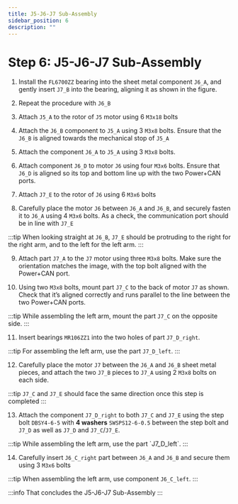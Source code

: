 ```yaml
---
title: J5-J6-J7 Sub-Assembly
sidebar_position: 6
description: ""
---
```



# Step 6: J5-J6-J7 Sub-Assembly

1. Install the `FL6700ZZ` bearing into the sheet metal component `J6_A`, and gently insert `J7_B` into the bearing, aligning it as shown in the figure.
<AssemblyGuideImage src="j5-j6-j7/prep-step1.png" alt="prep step1" width="20%" />

2. Repeat the procedure with `J6_B`
<AssemblyGuideImage src="j5-j6-j7/prep-step2.png" alt="prep step2" width="20%" />

3. Attach `J5_A` to the rotor of `J5` motor using 6 `M3x18` bolts
<AssemblyGuideImage src="j5-j6-j7/step1.png" alt="step1" width="40%" />

4. Attach the `J6_B` component to `J5_A` using 3 `M3x8` bolts. Ensure that the `J6_B` is aligned towards the mechanical stop of `J5_A`
<AssemblyGuideImage src="j5-j6-j7/step2.png" alt="step2" width="30%" />

5. Attach the component `J6_A` to `J5_A` using 3 `M3x8` bolts.
<AssemblyGuideImage src="j5-j6-j7/step3.png" alt="step3" width="30%" />

6. Attach component `J6_D` to motor `J6` using four `M3x6` bolts. Ensure that `J6_D` is aligned so its top and bottom line up with the two Power+CAN ports.
<AssemblyGuideImage src="j5-j6-j7/step4.png" alt="step4" width="30%" />

7. Attach `J7_E` to the rotor of `J6` using 6 `M3x6` bolts
<AssemblyGuideImage src="j5-j6-j7/step5.png" alt="step5" width="30%" />

8. Carefully place the motor `J6` between `J6_A` and `J6_B`, and securely fasten it to `J6_A` using 4 `M3x6` bolts. As a check, the communication port should be in line with `J7_E`
<AssemblyGuideImage src="j5-j6-j7/step6.png" alt="step6" width="30%" />

:::tip
When looking straight at `J6_B`, `J7_E` should be protruding to the right for the right arm, and to the left for the left arm.
<AssemblyGuideImage src="j5-j6-j7/step8-tip.png" alt="step6" width="100%" />
:::

9. Attach part `J7_A` to the `J7` motor using three `M3x8` bolts. Make sure the orientation matches the image, with the top bolt aligned with the Power+CAN port.
<AssemblyGuideImage src="j5-j6-j7/step7.png" alt="step7" width="30%" />

10. Using two `M3x8` bolts, mount part `J7_C` to the back of motor `J7` as shown. Check that it’s aligned correctly and runs parallel to the line between the two Power+CAN ports.
<AssemblyGuideImage src="j5-j6-j7/step8.png" alt="step8" width="30%" />

:::tip
While assembling the left arm, mount the part `J7_C` on the opposite side.
<AssemblyGuideImage src="j5-j6-j7/step10-tip.png" alt="step8 left" width="100%" />
:::


11. Insert bearings `MR106ZZ1` into the two holes of part `J7_D_right`.
<AssemblyGuideImage src="j5-j6-j7/step9.png" alt="step9" width="20%" />

:::tip
For assembling the left arm, use the part `J7_D_left`.
:::

12. Carefully place the motor `J7` between the `J6_A` and `J6_B` sheet metal pieces, and attach the two `J7_B` pieces to `J7_A` using 2 `M3x8` bolts on each side.
<AssemblyGuideImage src="j5-j6-j7/step10.png" alt="step10" width="40%" />

:::tip
`J7_C` and `J7_E` should face the same direction once this step is completed
<AssemblyGuideImage src="j5-j6-j7/step12-tip.png" alt="step8 left" width="30%" />
:::

13. Attach the component `J7_D_right` to both `J7_C` and `J7_E` using the step bolt `DBSY4-6-5` with **4 washers** `SWSPS12-6-0.5` between the step bolt and `J7_D` as well as `J7_D` and `J7_C`/`J7_E`.
<AssemblyGuideImage src="j5-j6-j7/step11.png" alt="step11" width="40%" />
:::tip
While assembling the left arm, use the part `J7_D_left`.
<AssemblyGuideImage src="j5-j6-j7/step13-tip.png" alt="step8 left" width="100%" />
:::

14. Carefully insert `J6_C_right` part between `J6_A` and `J6_B` and secure them using 3 `M3x6` bolts
<AssemblyGuideImage src="j5-j6-j7/step12.png" alt="step11" width="40%" />

:::tip
When assembling the left arm, use component `J6_C_left`.
:::

:::info
That concludes the J5-J6-J7 Sub-Assembly
<AssemblyGuideImage src="j5-j6-j7/conclusion.png" alt="conclusion" width="50%" />
:::
